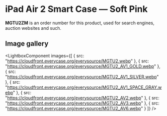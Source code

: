 
# iPad Air 2 Smart Case — Soft Pink

<Callout type='info' emoji='👉🏻'>**MGTU2ZM** is an order number for this product, used for search engines, auction websites and such.</Callout>

## Image gallery

<LightboxComponent
    images={[
      {
        src: "https://cloudfront.everycase.org/everysource/MGTU2.webp"
      },
      {
        src: "https://cloudfront.everycase.org/everysource/MGTU2_AV1_GOLD.webp"
      },
      {
        src: "https://cloudfront.everycase.org/everysource/MGTU2_AV1_SILVER.webp"
      },
      {
        src: "https://cloudfront.everycase.org/everysource/MGTU2_AV1_SPACE_GRAY.webp"
      },
      {
        src: "https://cloudfront.everycase.org/everysource/MGTU2_AV2.webp"
      },
      {
        src: "https://cloudfront.everycase.org/everysource/MGTU2_AV3.webp"
      },
      {
        src: "https://cloudfront.everycase.org/everysource/MGTU2_AV6.webp"
      }
    ]}
  />
